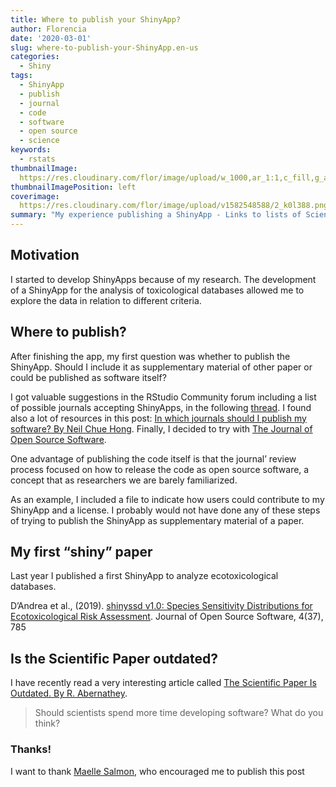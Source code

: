 ```yaml
---
title: Where to publish your ShinyApp?
author: Florencia
date: '2020-03-01'
slug: where-to-publish-your-ShinyApp.en-us
categories:
  - Shiny
tags:
  - ShinyApp
  - publish
  - journal
  - code
  - software
  - open source
  - science
keywords:
  - rstats
thumbnailImage: 
  https://res.cloudinary.com/flor/image/upload/w_1000,ar_1:1,c_fill,g_auto,e_art:hokusai/v1582548588/2_k0l388.png
thumbnailImagePosition: left
coverimage:
  https://res.cloudinary.com/flor/image/upload/v1582548588/2_k0l388.png
summary: "My experience publishing a ShinyApp - Links to lists of Scientific Journals accepting ShinyApps"
---
```


## Motivation
I started to develop ShinyApps because of my research. The development of a ShinyApp for the analysis of toxicological databases allowed me to explore the data in relation to different criteria.

## Where to publish?

After finishing the app, my first question was whether to publish the ShinyApp. Should I include it as supplementary material of other paper or could be published as software itself?

I got valuable suggestions in the RStudio Community forum including a list of possible journals accepting ShinyApps, in the following [thread](https://community.rstudio.com/t/can-i-publish-a-shiny-app-in-a-scientific-journal-how-where/6306). I found also a lot of resources in this post: [In which journals should I publish my software? By Neil Chue Hong](https://www.software.ac.uk/which-journals-should-i-publish-my-software). Finally, I decided to try with [The Journal of Open Source Software](https://joss.theoj.org/). 

One advantage of publishing the code itself is that the journal' review process focused on how to release the code as open source software, a concept that as researchers we are barely familiarized. 

As an example, I included a file to indicate how users could contribute to my ShinyApp and a license. I probably would not have done any of these steps of trying to publish the ShinyApp as supplementary material of a paper.

## My first "shiny" paper

Last year I published a first ShinyApp to analyze ecotoxicological databases.

D’Andrea et al., (2019). [shinyssd v1.0: Species Sensitivity Distributions for Ecotoxicological Risk Assessment](https://joss.theoj.org/papers/10.21105/joss.00785). Journal of Open Source Software,
4(37), 785

## Is the Scientific Paper outdated? 

I have recently read a very interesting article called [The Scientific Paper Is Outdated. By R. Abernathey](https://www.chronicle.com/article/The-Scientific-Paper-Is/248045). 

> Should scientists spend more time developing software? What do you think?

### Thanks!
I want to thank [Maelle Salmon](https://masalmon.eu/), who encouraged me to publish this post